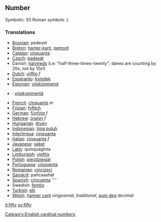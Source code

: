 ==Number==

Symbolic: 50
Roman symbols: L

===Translations===

*[[Bosnian]]: pedeset
*[[Breton]]: [[hanter-kant]], [[pemont]]
*[[Catalan]]: [[cinquanta]]
*[[Czech]]: [[padesát]]
*Danish: [[halvtreds]] (i.e: "half-three-times-twenty": danes are counting by 20s, not by 10s!)
*[[Dutch]]: [[vijftig]] ''f''
*[[Esperanto]]: [[kvindek]]
*[[Estonian]]: [[viiskümmend]]
*{{fi}}: [[viisikymmentä]]
*[[French]]: [[cinquante]] ''m''
*[[Frisian]]: [[fyftich]]
*[[German]]: [[fünfzig]] ''f''
*[[Hebrew]]: [[חמשים]] ''f''
*[[Hungarian]]: [[ötven]]
*[[Indonesian]]: [[lima puluh]]
*[[Interlingua]]: [[cinquanta]]
*[[Italian]]: [[cinquanta]] ''f''
*[[Javanese]]: [[seket]]
*[[Latin]]: quinquaginta
*[[Limburgish]]: [[vieftig]]
*[[Polish]]: [[pięćdziesiąt]]
*[[Portuguese]]: [[cinqüenta]]
*[[Romanian]]: [[cincizeci]]
*[[Sanskrit]]: pañcaashát
*[[Spanish]]: [[cincuenta]] ''''
*Swedish: [[femtio]]
*[[Turkish]]: [[elli]]
*[[Welsh]]: [[hanner cant]] ''vingesimal, traditional'', [[pum deg]] ''decimal''

[[Category:English cardinal numbers]]

[[it:fifty]]
[[sv:fifty]]